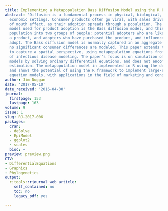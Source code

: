 ```yaml
---
title: Implementing a Metapopulation Bass Diffusion Model using the R Package deSolve
abstract: 'Diffusion is a fundamental process in physical, biological, social and
  economic settings. Consumer products often go viral, with sales driven by the word
  of mouth effect, as their adoption spreads through a population. The classic diffusion
  model used for product adoption is the Bass diffusion model, and this divides a
  population into two groups of people: potential adopters who are likely to adopt
  a product, and adopters who have purchased the product, and influence others to
  adopt. The Bass diffusion model is normally captured in an aggregate form, where
  no significant consumer differences are modeled. This paper extends the Bass model
  to capture a spatial perspective, using metapopulation equations from the field
  of infectious disease modeling. The paper’s focus is on simulation of deterministic
  models by solving ordinary differential equations, and does not encompass parameter
  estimation. The metapopulation model in implemented in R using the deSolve package,
  and shows the potential of using the R framework to implement large-scale integral
  equation models, with applications in the field of marketing and consumer behaviour.'
author: Jim Duggan
date: '2017-05-10'
date_received: '2016-04-30'
journal:
  firstpage: 153
  lastpage: 163
volume: 9
issue: 1
slug: RJ-2017-006
packages:
  cran:
  - deSolve
  - EpiModel
  - ggplot2
  - scales
  bioc: ~
preview: preview.png
CTV:
- DifferentialEquations
- Graphics
- Phylogenetics
output:
  rjtools::rjournal_web_article:
    self_contained: no
    toc: no
    legacy_pdf: yes

---
```

